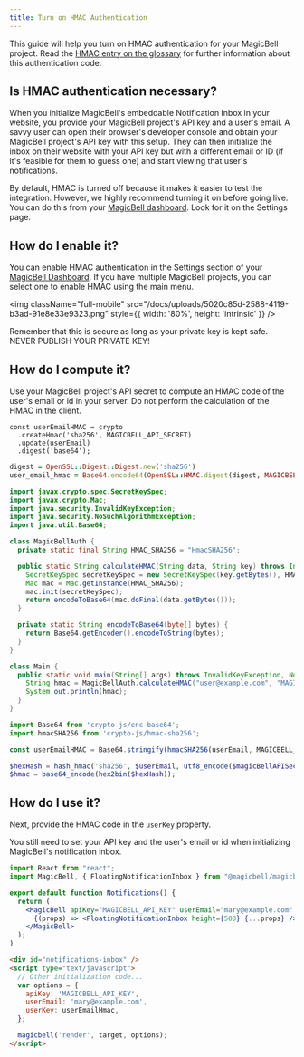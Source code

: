 ```yaml
---
title: Turn on HMAC Authentication
---
```


This guide will help you turn on HMAC authentication for your MagicBell project. Read the [HMAC entry on the glossary](/docs/glossary#H) for further information about this authentication code.

## Is HMAC authentication necessary?

When you initialize MagicBell's embeddable Notification Inbox in your website, you provide your MagicBell project's API key and a user's email. A savvy user can open their browser's developer console and obtain your MagicBell project's API key with this setup. They can then initialize the inbox on their website with your API key but with a different email or ID (if it's feasible for them to guess one) and start viewing that user's notifications.

By default, HMAC is turned off because it makes it easier to test the integration. However, we highly recommend turning it on before going live. You can do this from your [MagicBell dashboard](https://app.magicbell.com). Look for it on the Settings page.

## How do I enable it?

You can enable HMAC authentication in the Settings section of your [MagicBell Dashboard](https://app.magicbell.com). If you have multiple MagicBell projects, you can select one to enable HMAC using the main menu.

<img
  className="full-mobile"
  src="/docs/uploads/5020c85d-2588-4119-b3ad-91e8e33e9323.png"
  style={{ width: '80%', height: 'intrinsic' }}
/>

Remember that this is secure as long as your private key is kept safe. NEVER PUBLISH YOUR PRIVATE KEY!

## How do I compute it?

Use your MagicBell project's API secret to compute an HMAC code of the user's email or id in your server. Do not perform the calculation of the HMAC in the client.

<Tabs>

```node title=NODE hideHeader noTopBorderRadius
const userEmailHMAC = crypto
  .createHmac('sha256', MAGICBELL_API_SECRET)
  .update(userEmail)
  .digest('base64');
```

```ruby title=RUBY hideHeader noTopBorderRadius
digest = OpenSSL::Digest::Digest.new('sha256')
user_email_hmac = Base64.encode64(OpenSSL::HMAC.digest(digest, MAGICBELL_API_SECRET, user_email))
```

```java title=JAVA hideHeader noTopBorderRadius
import javax.crypto.spec.SecretKeySpec;
import javax.crypto.Mac;
import java.security.InvalidKeyException;
import java.security.NoSuchAlgorithmException;
import java.util.Base64;

class MagicBellAuth {
  private static final String HMAC_SHA256 = "HmacSHA256";

  public static String calculateHMAC(String data, String key) throws InvalidKeyException, NoSuchAlgorithmException {
    SecretKeySpec secretKeySpec = new SecretKeySpec(key.getBytes(), HMAC_SHA256);
    Mac mac = Mac.getInstance(HMAC_SHA256);
    mac.init(secretKeySpec);
    return encodeToBase64(mac.doFinal(data.getBytes()));
  }

  private static String encodeToBase64(byte[] bytes) {
    return Base64.getEncoder().encodeToString(bytes);
  }
}

class Main {
  public static void main(String[] args) throws InvalidKeyException, NoSuchAlgorithmException {
    String hmac = MagicBellAuth.calculateHMAC("user@example.com", "MAGICBELL_API_SECRET");
    System.out.println(hmac);
  }
}
```

```javascript title=JAVASCRIPT hideHeader noTopBorderRadius
import Base64 from 'crypto-js/enc-base64';
import hmacSHA256 from 'crypto-js/hmac-sha256';

const userEmailHMAC = Base64.stringify(hmacSHA256(userEmail, MAGICBELL_API_SECRET));
```

```php title=PHP hideHeader noTopBorderRadius
$hexHash = hash_hmac('sha256', $userEmail, utf8_encode($magicBellAPISecret));
$hmac = base64_encode(hex2bin($hexHash));
```

</Tabs>

## How do I use it?

Next, provide the HMAC code in the `userKey` property.

You still need to set your API key and the user's email or id when initializing MagicBell's notification inbox.

<Tabs>

```jsx title=REACT hideHeader noTopBorderRadius
import React from "react";
import MagicBell, { FloatingNotificationInbox } from "@magicbell/magicbell-react";

export default function Notifications() {
  return (
    <MagicBell apiKey="MAGICBELL_API_KEY" userEmail="mary@example.com" userKey="userEmailHmac">
      {(props) => <FloatingNotificationInbox height={500} {...props} />}
    </MagicBell>
  );
)
```

```html title=HTML hideHeader noTopBorderRadius
<div id="notifications-inbox" />
<script type="text/javascript">
  // Other initialization code...
  var options = {
    apiKey: 'MAGICBELL_API_KEY',
    userEmail: 'mary@example.com',
    userKey: userEmailHmac,
  };

  magicbell('render', target, options);
</script>
```

</Tabs>
